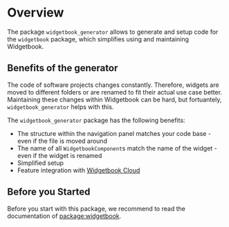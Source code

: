 # Overview

The package `widgetbook_generator` allows to generate and setup code for the `widgetbook` package, which simplifies using and maintaining Widgetbook.

## Benefits of the generator

The code of software projects changes constantly. Therefore, widgets are moved to different folders or are renamed to fit their actual use case better.
Maintaining these changes within Widgetbook can be hard, but fortuantely, `widgetbook_generator` helps with this.

The `widgetbook_generator` package has the following benefits:
- The structure within the navigation panel matches your code base - even if the file is moved around
- The name of all `WidgetbookComponent`s match the name of the widget - even if the widget is renamed
- Simplified setup
- Feature integration with [Widgetbook Cloud](/widgetbook-cloud/overview)

## Before you Started
Before you start with this package, we recommend to read the documentation of [package:widgetbook](../widgetbook/overview).